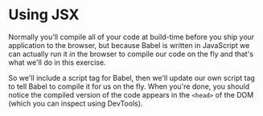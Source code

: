 # Using JSX

Normally you'll compile all of your code at build-time before you ship your
application to the browser, but because Babel is written in JavaScript we can
actually run it _in_ the browser to compile our code on the fly and that's what
we'll do in this exercise.

So we'll include a script tag for Babel, then we'll update our own script tag to
tell Babel to compile it for us on the fly. When you're done, you should notice
the compiled version of the code appears in the `<head>` of the DOM (which you
can inspect using DevTools).
